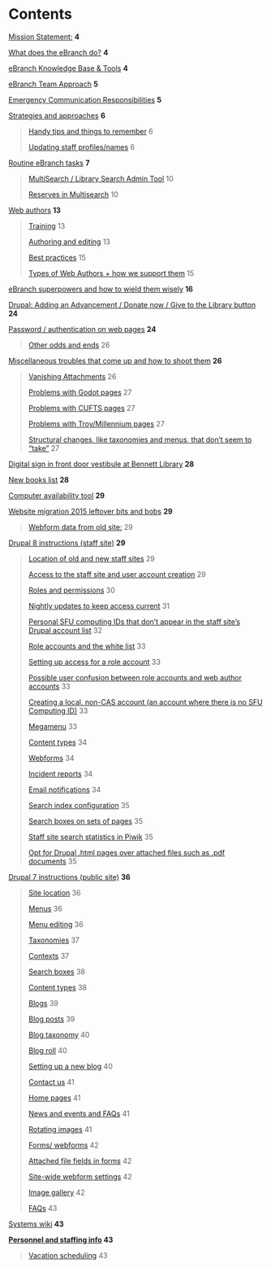 # Contents
[Mission Statement:](#mission-statement) **4**

[What does the eBranch do?](#what-does-the-ebranch-do) **4**

[eBranch Knowledge Base & Tools](#ebranch-knowledge-base-tools) **4**

[eBranch Team Approach](#ebranch-team-approach) **5**

[Emergency Communication
Responsibilities](#emergency-communication-responsibilities) **5**

[Strategies and approaches](#strategies-and-approaches) **6**

> [Handy tips and things to
> remember](#handy-tips-and-things-to-remember) 6
>
> [Updating staff profiles/names](#updating-staff-profilesnames) 6

[Routine eBranch tasks](#routine-ebranch-tasks) **7**

> [MultiSearch / Library Search Admin
> Tool](#multisearch-library-search-admin-tool) 10
>
> [Reserves in Multisearch](#reserves-in-multisearch) 10

[Web authors](#web-authors) **13**

> [Training](#training) 13
>
> [Authoring and editing](#authoring-and-editing) 13
>
> [Best practices](#best-practices) 15
>
> [Types of Web Authors + how we support
> them](#types-of-web-authors-how-we-support-them) 15

[eBranch superpowers and how to wield them
wisely](#ebranch-superpowers-and-how-to-wield-them-wisely) **16**

[Drupal: Adding an Advancement / Donate now / Give to the Library
button](#drupal-adding-an-advancement-donate-now-give-to-the-library-button)
**24**

[Password / authentication on web
pages](#password-authentication-on-web-pages) **24**

> [Other odds and ends](#other-odds-and-ends) 26

[Miscellaneous troubles that come up and how to shoot
them](#miscellaneous-troubles-that-come-up-and-how-to-shoot-them) **26**

> [Vanishing Attachments](#vanishing-attachments) 26
>
> [Problems with Godot pages](#problems-with-godot-pages) 27
>
> [Problems with CUFTS pages](#problems-with-cufts-pages) 27
>
> [Problems with Troy/Millennium
> pages](#problems-with-troymillennium-pages) 27
>
> [Structural changes, like taxonomies and menus, that don't seem to
> "take"](#structural-changes-like-taxonomies-and-menus-that-dont-seem-to-take)
> 27

[Digital sign in front door vestibule at Bennett
Library](#digital-sign-in-front-door-vestibule-at-bennett-library)
**28**

[New books list](#new-books-list) **28**

[Computer availability tool](#computer-availability-tool) **29**

[Website migration 2015 leftover bits and
bobs](#website-migration-2015-leftover-bits-and-bobs) **29**

> [Webform data from old site:](#webform-data-from-old-site) 29

[Drupal 8 instructions (staff site)](#drupal-8-instructions-staff-site)
**29**

> [Location of old and new staff
> sites](#location-of-old-and-new-staff-sites) 29
>
> [Access to the staff site and user account
> creation](#access-to-the-staff-site-and-user-account-creation) 29
>
> [Roles and permissions](#roles-and-permissions) 30
>
> [Nightly updates to keep access
> current](#nightly-updates-to-keep-access-current) 31
>
> [Personal SFU computing IDs that don't appear in the staff site's
> Drupal account
> list](#personal-sfu-computing-ids-that-dont-appear-in-the-staff-sites-drupal-account-list)
> 32
>
> [Role accounts and the white list](#role-accounts-and-the-white-list)
> 33
>
> [Setting up access for a role
> account](#setting-up-access-for-a-role-account) 33
>
> [Possible user confusion between role accounts and web author
> accounts](#possible-user-confusion-between-role-accounts-and-web-author-accounts)
> 33
>
> [Creating a local, non-CAS account (an account where there is no SFU
> Computing
> ID)](#creating-a-local-non-cas-account-an-account-where-there-is-no-sfu-computing-id)
> 33
>
> [Megamenu](#megamenu) 33
>
> [Content types](#content-types) 34
>
> [Webforms](#webforms) 34
>
> [Incident reports](#incident-reports) 34
>
> [Email notifications](#email-notifications) 34
>
> [Search index configuration](#search-index-configuration) 35
>
> [Search boxes on sets of pages](#search-boxes-on-sets-of-pages) 35
>
> [Staff site search statistics in
> Piwik](#staff-site-search-statistics-in-piwik) 35
>
> [Opt for Drupal .html pages over attached files such as .pdf
> documents](#opt-for-drupal-.html-pages-over-attached-files-such-as-.pdf-documents)
> 35

[Drupal 7 instructions (public
site)](#drupal-7-instructions-public-site) **36**

> [Site location](#site-location) 36
>
> [Menus](#menus) 36
>
> [Menu editing](#menu-editing) 36
>
> [Taxonomies](#taxonomies) 37
>
> [Contexts](#contexts) 37
>
> [Search boxes](#search-boxes) 38
>
> [Content types](#content-types-1) 38
>
> [Blogs](#blogs) 39
>
> [Blog posts](#blog-posts) 39
>
> [Blog taxonomy](#blog-taxonomy) 40
>
> [Blog roll](#blog-roll) 40
>
> [Setting up a new blog](#setting-up-a-new-blog) 40
>
> [Contact us](#contact-us) 41
>
> [Home pages](#home-pages) 41
>
> [News and events and FAQs](#news-and-events-and-faqs) 41
>
> [Rotating images](#rotating-images) 41
>
> [Forms/ webforms](#forms-webforms) 42
>
> [Attached file fields in forms](#attached-file-fields-in-forms) 42
>
> [Site-wide webform settings](#site-wide-webform-settings) 42
>
> [Image gallery](#image-gallery) 42
>
> [FAQs](#faqs) 43

[Systems wiki](#systems-wiki) **43**

**[Personnel and staffing info](#personnel-and-staffing-info) 43**

> [Vacation scheduling](#vacation-scheduling) 43
